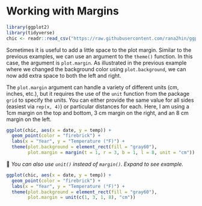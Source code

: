 # Working with Margins {#margins}

```r
library(ggplot2)
library(tidyverse)
chic <- readr::read_csv("https://raw.githubusercontent.com/rana2hin/ggplot_guide/master/chicago_data.csv")
```

Sometimes it is useful to add a little space to the plot margin. Similar to the previous examples, we can use an argument to the `theme()` function. In this case, the argument is `plot.margin`. As illustrated in the previous example where we changed the background color using `plot.background`, we can now add extra space to both the left and right.

The `plot.margin` argument can handle a variety of different units (cm, inches, etc.), but it requires the use of the `unit` function from the package `grid` to specify the units. You can either provide the same value for all sides (easiest via `rep(x, 4)`) or particular distances for each. Here, I am using a 1cm margin on the top and bottom, 3 cm margin on the right, and an 8 cm margin on the left.

```r
ggplot(chic, aes(x = date, y = temp)) +
  geom_point(color = "firebrick") +
  labs(x = "Year", y = "Temperature (°F)") +
  theme(plot.background = element_rect(fill = "gray60"),
        plot.margin = margin(t = 1, r = 3, b = 1, l = 8, unit = "cm"))
```

💁 <i>You can also use `unit()` instead of `margin()`. Expand to see example.</i>

```r
ggplot(chic, aes(x = date, y = temp)) +
  geom_point(color = "firebrick") +
  labs(x = "Year", y = "Temperature (°F)") +
  theme(plot.background = element_rect(fill = "gray60"),
        plot.margin = unit(c(1, 3, 1, 8), "cm"))
```
